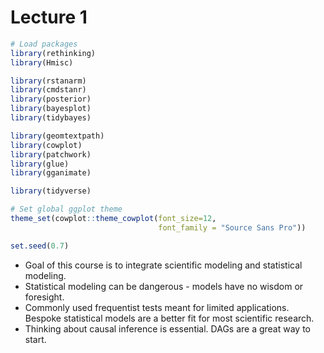 # Lecture 1

```r
# Load packages
library(rethinking)
library(Hmisc)

library(rstanarm)
library(cmdstanr)
library(posterior)
library(bayesplot)
library(tidybayes)

library(geomtextpath)
library(cowplot)
library(patchwork)
library(glue)
library(gganimate)

library(tidyverse)

# Set global ggplot theme
theme_set(cowplot::theme_cowplot(font_size=12,
                                 font_family = "Source Sans Pro"))

set.seed(0.7)
```

-   Goal of this course is to integrate scientific modeling and statistical modeling.
-   Statistical modeling can be dangerous - models have no wisdom or foresight.
-   Commonly used frequentist tests meant for limited applications. Bespoke statistical models are a better fit for most scientific research.
-   Thinking about causal inference is essential. DAGs are a great way to start.

